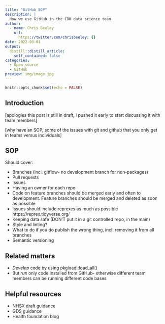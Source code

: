 ```yaml
---
title: "GitHub SOP"
description: |
  How we use GitHub in the CDU data science team.
author:
  - name: Chris Beeley
    url:
      https://twitter.com/chrisbeeley: {}
date: 2022-03-01
output:
  distill::distill_article:
    self_contained: false
categories:
  - Open source
  - GitHub
preview: img/image.jpg
---
```


```r
knitr::opts_chunk$set(echo = FALSE)
```

## Introduction

[apologies this post is still in draft, I pushed it early to start discussing it with team members]

[why have an SOP, some of the issues with git and github that you only get in teams versus individuals]

## SOP

Should cover:

* Branches (incl. gitflow- no development branch for non-packages)
* Pull requests
* Issues
* Having an owner for each repo
* Code on feature branches should be merged early and often to development. Feature branches should be merged and deleted as soon as possible
* Issues should include reprexes as much as possible https://reprex.tidyverse.org/
* Keeping data safe (DON'T put it in a git controlled repo, in the main)
* Style and linting?
* What to do if you do publish the wrong thing, incl. removing it from all branches
* Semantic versioning

## Related matters

* *Develop* code by using pkgload::load_all()
* But *run* only code installed from GitHub- otherwise different team members can be running different code bases


## Helpful resources

* NHSX draft guidance
* GDS guidance
* Health foundation blog


